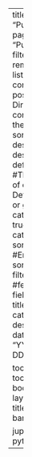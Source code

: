 ---
title: "Publications"
pagetitle: "Publications"
filters:
  - remove_title
listing:
  contents: posts # Directory containing the posts
  sort: 
    - "date desc"
    - "title desc"
  type: default #Three kinds of display : Default, table or grid
  categories: true #Enable categories
  sort-ui: true #Enable sorting bar
  filter-ui: true
  #feed: true
  fields: [date, title, author, categories, description]
  date-format: "YYYY-MM-DD"
  
toc: false
toc-location: body
page-layout: full
title-block-banner: false

jupyter: python3
---